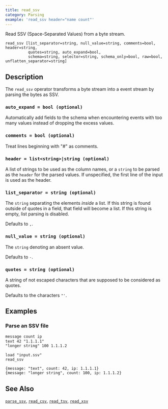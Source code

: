 ```yaml
---
title: read_ssv
category: Parsing
example: 'read_ssv header="name count"'
---
```

Read SSV (Space-Separated Values) from a byte stream.

```tql
read_ssv [list_separator=string, null_value=string, comments=bool, header=string,
          quotes=string, auto_expand=bool,
          schema=string, selector=string, schema_only=bool, raw=bool, unflatten_separator=string]
```

## Description

The `read_ssv` operator transforms a byte stream into a event stream by parsing
the bytes as SSV.

### `auto_expand = bool (optional)`

Automatically add fields to the schema when encountering events with too many
values instead of dropping the excess values.

### `comments = bool (optional)`

Treat lines beginning with "#" as comments.

### `header = list<string>|string (optional)`

A list of strings to be used as the column names, or a `string` to be parsed
as the `header` for the parsed values.
If unspecified, the first line of the input is used as the header.

### `list_separator = string (optional)`

The `string` separating the elements _inside_ a list. If this string is found
outside of quotes in a field, that field will become a list. If this string is
empty, list parsing is disabled.

Defaults to `,`.

### `null_value = string (optional)`

The `string` denoting an absent value.

Defaults to `-`.

### `quotes = string (optional)`

A string of not escaped characters that are supposed to be considered as quotes.

Defaults to the characters `"'`.


<ParsingOptions />

## Examples

### Parse an SSV file

```txt title="input.ssv"
message count ip
text 42 "1.1.1.1"
"longer string" 100 1.1.1.2
```

```tql
load "input.ssv"
read_ssv
```

```tql
{message: "text", count: 42, ip: 1.1.1.1}
{message: "longer string", count: 100, ip: 1.1.1.2}
```

## See Also

[`parse_ssv`](/reference/functions/parse_ssv),
[`read_csv`](/reference/operators/read_csv),
[`read_tsv`](/reference/operators/read_tsv),
[`read_xsv`](/reference/operators/read_xsv)
